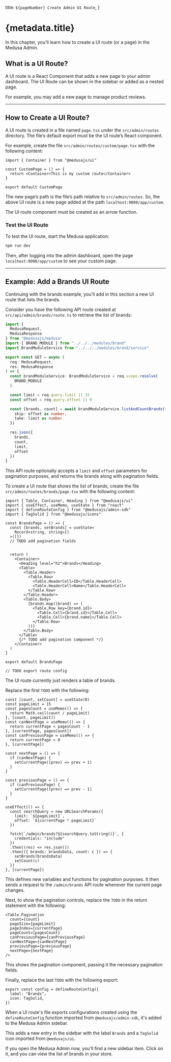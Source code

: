   title: `${pageNumber} Create Admin UI Route`,
}

# {metadata.title}

In this chapter, you'll learn how to create a UI route (or a page) in the Medusa Admin.

## What is a UI Route?

A UI route is a React Component that adds a new page to your admin dashboard. The UI Route can be shown in the sidebar or added as a nested page.

For example, you may add a new page to manage product reviews.

---

## How to Create a UI Route?

A UI route is created in a file named `page.tsx` under the `src/admin/routes` directory. The file’s default export must be the UI route’s React component.

For example, create the file `src/admin/routes/custom/page.tsx` with the following content:

```tsx title="src/admin/routes/custom/page.tsx"
import { Container } from "@medusajs/ui"

const CustomPage = () => {
  return <Container>This is my custom route</Container>
}

export default CustomPage
```

The new page’s path is the file’s path relative to `src/admin/routes`. So, the above UI route is a new page added at the path `localhost:9000/app/custom`. 

<Note title="Important" type="warning">

The UI route component must be created as an arrow function.

</Note>

### Test the UI Route

To test the UI route, start the Medusa application:

```bash npm2yarn
npm run dev
```

Then, after logging into the admin dashboard, open the page `localhost:9000/app/custom` to see your custom page.

---

## Example: Add a Brands UI Route

Continuing with the brands example, you'll add in this section a new UI route that lists the brands.

Consider you have the following API route created at `src/api/admin/brands/route.ts` to retrieve the list of brands:

```ts title="src/api/admin/brands/route.ts" collapsibleLine="1-7" expandMoreButton="Show Imports"
import {
  MedusaRequest,
  MedusaResponse
} from "@medusajs/medusa"
import { BRAND_MODULE } from "../../../modules/brand"
import BrandModuleService from "../../../modules/brand/service"

export const GET = async (
  req: MedusaRequest,
  res: MedusaResponse
) => {
  const brandModuleService: BrandModuleService = req.scope.resolve(
    BRAND_MODULE
  )

  const limit = req.query.limit || 15
  const offset = req.query.offset || 0

  const [brands, count] = await brandModuleService.listAndCountBrands({}, {
    skip: offset as number,
    take: limit as number
  })

  res.json({
    brands,
    count,
    limit,
    offset
  })
}
```

This API route optionally accepts a `limit` and `offset` parameters for pagination purposes, and returns the brands along with pagination fields.

To create a UI route that shows the list of brands, create the file `src/admin/routes/brands/page.tsx` with the following content:

```tsx title="src/admin/routes/brands/page.tsx"
import { Table, Container, Heading } from "@medusajs/ui"
import { useEffect, useMemo, useState } from "react"
import { defineRouteConfig } from "@medusajs/admin-sdk"
import { TagSolid } from "@medusajs/icons"

const BrandsPage = () => {
  const [brands, setBrands] = useState<
    Record<string, string>[]
  >([])
  // TODO add pagination fields


  return (
    <Container>
      <Heading level="h2">Brands</Heading>
      <Table>
        <Table.Header>
          <Table.Row>
            <Table.HeaderCell>ID</Table.HeaderCell>
            <Table.HeaderCell>Name</Table.HeaderCell>
          </Table.Row>
        </Table.Header>
        <Table.Body>
          {brands.map((brand) => (
            <Table.Row key={brand.id}>
              <Table.Cell>{brand.id}</Table.Cell>
              <Table.Cell>{brand.name}</Table.Cell>
            </Table.Row>
          ))}
        </Table.Body>
      </Table>
      {/* TODO add pagination component */}
    </Container>
  )
}

export default BrandsPage

// TODO export route config
```

The UI route currently just renders a table of brands.

Replace the first `TODO` with the following:

```tsx title="src/admin/routes/brands/page.tsx"
const [count, setCount] = useState(0)
const pageLimit = 15
const pagesCount = useMemo(() => {
  return Math.ceil(count / pageLimit)
}, [count, pageLimit])
const canNextPage = useMemo(() => {
  return currentPage < pagesCount - 1
}, [currentPage, pagesCount])
const canPreviousPage = useMemo(() => {
  return currentPage > 0
}, [currentPage])

const nextPage = () => {
  if (canNextPage) {
    setCurrentPage((prev) => prev + 1)
  }
}

const previousPage = () => {
  if (canPreviousPage) {
    setCurrentPage((prev) => prev - 1)
  }
}

useEffect(() => {
  const searchQuery = new URLSearchParams({
    limit: `${pageLimit}`,
    offset: `${currentPage * pageLimit}`
  })

  fetch(`/admin/brands?${searchQuery.toString()}`, {
    credentials: "include"
  })
  .then((res) => res.json())
  .then(({ brands: brandsData, count: c }) => {
    setBrands(brandsData)
    setCount(c)
  })
}, [currentPage])
```

This defines new variables and functions for pagination purposes. It then sends a request to the `/admin/brands` API route whenever the current page changes.

Next, to show the pagination controls, replace the `TODO` in the return statement with the following:

```tsx title="src/admin/routes/brands/page.tsx"
<Table.Pagination
  count={count}
  pageSize={pageLimit}
  pageIndex={currentPage}
  pageCount={pagesCount}
  canPreviousPage={canPreviousPage}
  canNextPage={canNextPage}
  previousPage={previousPage}
  nextPage={nextPage}
/>
```

This shows the pagination component, passing it the necessary pagination fields.

Finally, replace the last `TODO` with the following export:

```tsx title="src/admin/routes/brands/page.tsx"
export const config = defineRouteConfig({
  label: "Brands",
  icon: TagSolid,
})
```

When a UI route's file exports configurations created using the `defineRouteConfig` function imported from `@medusajs/admin-sdk`, it's added to the Medusa Admin sidebar.

This adds a new entry in the sidebar with the label `Brands` and a `TagSolid` icon imported from `@medusajs/ui`.

If you open the Medusa Admin now, you'll find a new sidebar item. Click on it, and you can view the list of brands in your store.

